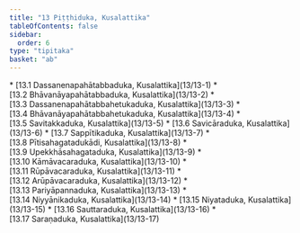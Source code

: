 ```yaml
---
title: "13 Piṭṭhiduka, Kusalattika"
tableOfContents: false
sidebar:
  order: 6
type: "tipitaka"
basket: "ab"
---
```



<DynamicBreadcrumb />



<TableOfContents>
* [13.1 Dassanenapahātabbaduka, Kusalattika](13/13-1)
* [13.2 Bhāvanāyapahātabbaduka, Kusalattika](13/13-2)
* [13.3 Dassanenapahātabbahetukaduka, Kusalattika](13/13-3)
* [13.4 Bhāvanāyapahātabbahetukaduka, Kusalattika](13/13-4)
* [13.5 Savitakkaduka, Kusalattika](13/13-5)
* [13.6 Savicāraduka, Kusalattika](13/13-6)
* [13.7 Sappītikaduka, Kusalattika](13/13-7)
* [13.8 Pītisahagatadukādi, Kusalattika](13/13-8)
* [13.9 Upekkhāsahagataduka, Kusalattika](13/13-9)
* [13.10 Kāmāvacaraduka, Kusalattika](13/13-10)
* [13.11 Rūpāvacaraduka, Kusalattika](13/13-11)
* [13.12 Arūpāvacaraduka, Kusalattika](13/13-12)
* [13.13 Pariyāpannaduka, Kusalattika](13/13-13)
* [13.14 Niyyānikaduka, Kusalattika](13/13-14)
* [13.15 Niyataduka, Kusalattika](13/13-15)
* [13.16 Sauttaraduka, Kusalattika](13/13-16)
* [13.17 Saraṇaduka, Kusalattika](13/13-17)
</TableOfContents>